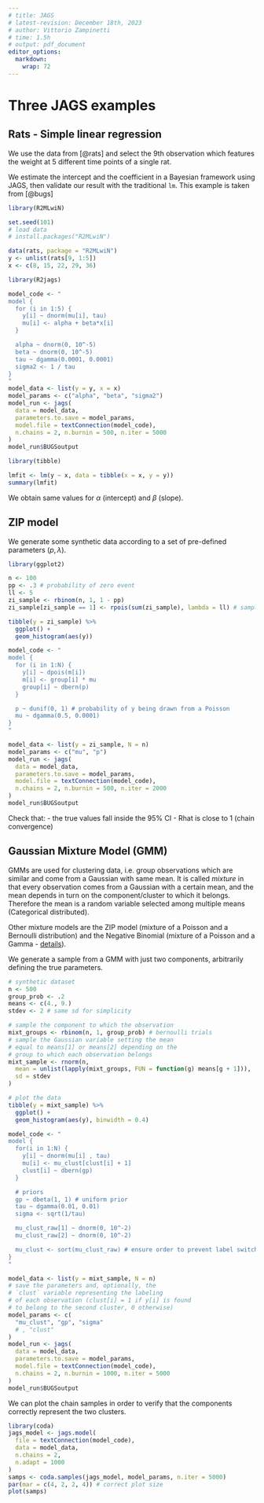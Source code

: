 ```yaml
---
# title: JAGS
# latest-revision: December 18th, 2023
# author: Vittorio Zampinetti
# time: 1.5h
# output: pdf_document
editor_options: 
  markdown: 
    wrap: 72
---
```


# Three JAGS examples

## Rats - Simple linear regression

We use the data from [@rats] and select the 9th observation which
features the weight at 5 different time points of a single rat.

We estimate the intercept and the coefficient in a Bayesian framework
using JAGS, then validate our result with the traditional `lm`. This
example is taken from [@bugs]

```r
library(R2MLwiN)
```

```r
set.seed(101)
# load data
# install.packages("R2MLwiN")

data(rats, package = "R2MLwiN")
y <- unlist(rats[9, 1:5])
x <- c(8, 15, 22, 29, 36)
```

```r
library(R2jags)

model_code <- "
model {
  for (i in 1:5) {
    y[i] ~ dnorm(mu[i], tau)
    mu[i] <- alpha + beta*x[i]
  }

  alpha ~ dnorm(0, 10^-5)
  beta ~ dnorm(0, 10^-5)
  tau ~ dgamma(0.0001, 0.0001)
  sigma2 <- 1 / tau
}
"
model_data <- list(y = y, x = x)
model_params <- c("alpha", "beta", "sigma2")
model_run <- jags(
  data = model_data,
  parameters.to.save = model_params,
  model.file = textConnection(model_code),
  n.chains = 2, n.burnin = 500, n.iter = 5000
)
model_run$BUGSoutput
```

```r
library(tibble)

lmfit <- lm(y ~ x, data = tibble(x = x, y = y))
summary(lmfit)
```

We obtain same values for $\alpha$ (intercept) and $\beta$ (slope).

## ZIP model

We generate some synthetic data according to a set of pre-defined
parameters ($p, \lambda$).

```r
library(ggplot2)

n <- 100
pp <- .3 # probability of zero event
ll <- 5
zi_sample <- rbinom(n, 1, 1 - pp)
zi_sample[zi_sample == 1] <- rpois(sum(zi_sample), lambda = ll) # sample poisson

tibble(y = zi_sample) %>%
  ggplot() +
  geom_histogram(aes(y))
```

```r
model_code <- "
model {
  for (i in 1:N) {
    y[i] ~ dpois(m[i])
    m[i] <- group[i] * mu
    group[i] ~ dbern(p)
  }

  p ~ dunif(0, 1) # probability of y being drawn from a Poisson
  mu ~ dgamma(0.5, 0.0001)
}
"

model_data <- list(y = zi_sample, N = n)
model_params <- c("mu", "p")
model_run <- jags(
  data = model_data,
  parameters.to.save = model_params,
  model.file = textConnection(model_code),
  n.chains = 2, n.burnin = 500, n.iter = 2000
)
model_run$BUGSoutput
```

Check that: - the true values fall inside the 95% CI - Rhat is close to
1 (chain convergence)

## Gaussian Mixture Model (GMM)

GMMs are used for clustering data, i.e. group observations which are
similar and come from a Gaussian with same mean. It is called *mixture*
in that every observation comes from a Gaussian with a certain mean, and
the mean depends in turn on the component/cluster to which it belongs.
Therefore the mean is a random variable selected among multiple means
(Categorical distributed).

Other mixture models are the ZIP model (mixture of a Poisson and a
Bernoulli distribution) and the Negative Binomial (mixture of a Poisson
and a Gamma -
[details](https://en.wikipedia.org/wiki/Negative_binomial_distribution#Gamma%E2%80%93Poisson_mixture)).

We generate a sample from a GMM with just two components, arbitrarily
defining the true parameters.

```r
# synthetic dataset
n <- 500
group_prob <- .2
means <- c(4., 9.)
stdev <- 2 # same sd for simplicity

# sample the component to which the observation
mixt_groups <- rbinom(n, 1, group_prob) # bernoulli trials
# sample the Gaussian variable setting the mean
# equal to means[1] or means[2] depending on the
# group to which each observation belongs
mixt_sample <- rnorm(n,
  mean = unlist(lapply(mixt_groups, FUN = function(g) means[g + 1])),
  sd = stdev
)

# plot the data
tibble(y = mixt_sample) %>%
  ggplot() +
  geom_histogram(aes(y), binwidth = 0.4)
```

```r
model_code <- "
model {
  for(i in 1:N) {
    y[i] ~ dnorm(mu[i] , tau)
    mu[i] <- mu_clust[clust[i] + 1]
    clust[i] ~ dbern(gp)
  }

  # priors
  gp ~ dbeta(1, 1) # uniform prior
  tau ~ dgamma(0.01, 0.01)
  sigma <- sqrt(1/tau)

  mu_clust_raw[1] ~ dnorm(0, 10^-2)
  mu_clust_raw[2] ~ dnorm(0, 10^-2)

  mu_clust <- sort(mu_clust_raw) # ensure order to prevent label switch
}
"

model_data <- list(y = mixt_sample, N = n)
# save the parameters and, optionally, the
# `clust` variable representing the labeling
# of each observation (clust[i] = 1 if y[i] is found
# to belong to the second cluster, 0 otherwise)
model_params <- c(
  "mu_clust", "gp", "sigma"
  # , "clust"
)
model_run <- jags(
  data = model_data,
  parameters.to.save = model_params,
  model.file = textConnection(model_code),
  n.chains = 2, n.burnin = 1000, n.iter = 5000
)
model_run$BUGSoutput
```

We can plot the chain samples in order to verify that the components
correctly represent the two clusters.

```r
library(coda)
jags_model <- jags.model(
  file = textConnection(model_code),
  data = model_data,
  n.chains = 2,
  n.adapt = 1000
)
samps <- coda.samples(jags_model, model_params, n.iter = 5000)
par(mar = c(4, 2, 2, 4)) # correct plot size
plot(samps)
```
